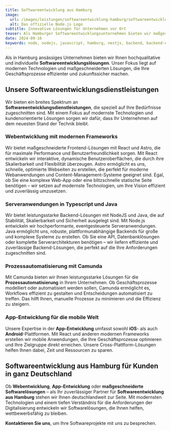 ```yaml
---
title: Softwareentwicklung aus Hamburg
image:
  url: /images/leistungen/softwareentwicklung-hamburg/softwareentwicklung-hamburg.jpg
  alt: Das offizielle Node.js Logo
subtitle: Innovative Lösungen für Unternehmen vor Ort
teaser: Als Hamburger Softwareentwicklungsunternehmen bieten wir maßgeschneiderte Lösungen für Unternehmen in und um Hamburg. Von Webentwicklung bis zu individuellen Softwarelösungen – wir begleiten Sie mit persönlicher Betreuung vor Ort und modernster Technologie. Erfahren Sie, wie wir Ihre Geschäftsprozesse durch innovative Software optimieren können!
date: 2024-09-16
keywords: node, nodejs, javascript, hamburg, nestjs, backend, backend-entwicklung, beratung, consulting
---
```



Als in Hamburg ansässiges Unternehmen bieten wir Ihnen hochqualitative und individuelle **Softwareentwicklungslösungen**. Unser Fokus liegt auf modernen Technologien und maßgeschneiderten Lösungen, die Ihre Geschäftsprozesse effizienter und zukunftssicher machen.

## Unsere Softwareentwicklungsdienstleistungen

Wir bieten ein breites Spektrum an **Softwareentwicklungsdienstleistungen**, die speziell auf Ihre Bedürfnisse zugeschnitten sind. Mit einem Fokus auf modernste Technologien und kundenorientierte Lösungen sorgen wir dafür, dass Ihr Unternehmen auf dem neuesten Stand der Technik bleibt.

### Webentwicklung mit modernen Frameworks

Wir bietet maßgeschneiderte Frontend-Lösungen mit <ToolTag>React</ToolTag> und <ToolTag>Astro</ToolTag>, die für maximale Performance und Benutzerfreundlichkeit sorgen. Mit React entwickeln wir interaktive, dynamische Benutzeroberflächen, die durch ihre Skalierbarkeit und Flexibilität überzeugen. Astro ermöglicht es uns, schnelle, optimierte Webseiten zu erstellen, die perfekt für moderne Webanwendungen und Content-Management-Systeme geeignet sind. Egal, ob Sie eine komplexe Web-App oder eine blitzschnelle statische Seite benötigen – wir setzen auf modernste Technologien, um Ihre Vision effizient und zuverlässig umzusetzen.

### Serveranwendungen in Typescript und Java
Wir bietet leistungsstarke Backend-Lösungen mit <ToolTag>NodeJS</ToolTag> und <ToolTag>Java</ToolTag>, die auf Stabilität, Skalierbarkeit und Sicherheit ausgelegt sind. Mit Node.js entwickeln wir hochperformante, eventgesteuerte Serveranwendungen. Java ermöglicht uns, robuste, plattformunabhängige Backends für große und komplexe Systeme zu erstellen. Ob Sie eine API, Datenbanklösungen oder komplette Serverarchitekturen benötigen – wir liefern effiziente und zuverlässige Backend-Lösungen, die perfekt auf die Ihre Anforderungen zugeschnitten sind.

### Prozessautomatisierung mit Camunda

Mit <ToolTag>Camunda</ToolTag> bieten wir Ihnen leistungsstarke Lösungen für die **Prozessautomatisierung** in Ihrem Unternehmen. Ob Geschäftsprozesse modelliert oder automatisiert werden sollen, Camunda ermöglicht es, Workflows effizient zu gestalten und Entscheidungen automatisiert zu treffen. Das hilft Ihnen, manuelle Prozesse zu minimieren und die Effizienz zu steigern.

### App-Entwicklung für die mobile Welt

Unsere Expertise in der **App-Entwicklung** umfasst sowohl **iOS**- als auch **Android**-Plattformen. Mit <ToolTag>React</ToolTag> und anderen modernen Frameworks erstellen wir mobile Anwendungen, die Ihre Geschäftsprozesse optimieren und Ihre Zielgruppe direkt erreichen. Unsere Cross-Plattform-Lösungen helfen Ihnen dabei, Zeit und Ressourcen zu sparen.

## Softwareentwicklung aus Hamburg für Kunden in ganz Deutschland

Ob **Webentwicklung**, **App-Entwicklung** oder **maßgeschneiderte Softwarelösungen** – als Ihr zuverlässiger Partner für **Softwareentwicklung aus Hamburg** stehen wir Ihnen deutschlandweit zur Seite. Mit modernsten Technologien und einem tiefen Verständnis für die Anforderungen der Digitalisierung entwickeln wir Softwarelösungen, die Ihnen helfen, wettbewerbsfähig zu bleiben.

**Kontaktieren Sie uns**, um Ihre Softwareprojekte mit uns zu besprechen.

<div class="flex gap-4 not-prose items-center justify-center">
  <LinkButton
    variant={'dark'}
    caption={"Gespräch buchen"}
    dark={true}
    href={'https://cal.bitbetter.de/team/bitbetter/projekt-anfrage'}
    newTab={true}
  />
  <LinkButton
    variant="grey"
    caption={"E-Mail schreiben"}
    href={'mailto:info@bitbetter.de'}
  />
</div>

